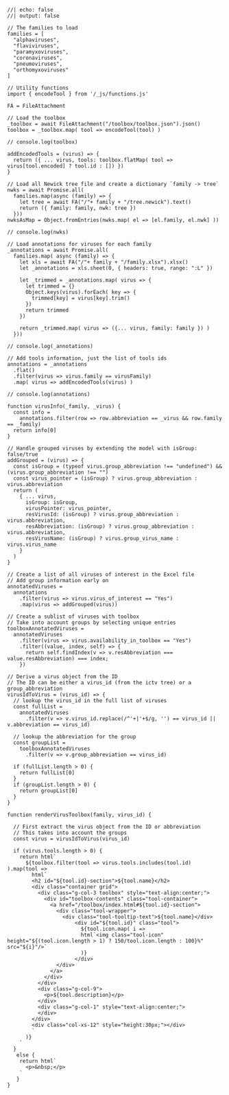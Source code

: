 ```ojs
//| echo: false
//| output: false

// The families to load
families = [
  "alphaviruses",
  "flaviviruses",
  "paramyxoviruses",
  "coronaviruses",
  "pneumoviruses",
  "orthomyxoviruses"
]

// Utility functions
import { encodeTool } from '/_js/functions.js'

FA = FileAttachment

// Load the toolbox
_toolbox = await FileAttachment("/toolbox/toolbox.json").json()
toolbox = _toolbox.map( tool => encodeTool(tool) )

// console.log(toolbox)

addEncodedTools = (virus) => {
  return ({ ... virus, tools: toolbox.flatMap( tool => virus[tool.encoded] ? tool.id : []) }) 
}

// Load all Newick tree file and create a dictionary `family -> tree`
nwks = await Promise.all(
  families.map(async (family) => { 
    let tree = await FA("/"+ family + "/tree.newick").text()
    return ({ family: family, nwk: tree })
  }))
nwksAsMap = Object.fromEntries(nwks.map( el => [el.family, el.nwk] ))

// console.log(nwks)

// Load annotations for viruses for each family
_annotations = await Promise.all(
  families.map( async (family) => {
    let xls = await FA("/"+ family + "/family.xlsx").xlsx()
    let _annotations = xls.sheet(0, { headers: true, range: ":L" })

    let _trimmed = _annotations.map( virus => {
      let trimmed = {}
      Object.keys(virus).forEach( key => {
        trimmed[key] = virus[key].trim()
      })
      return trimmed
    })

    return _trimmed.map( virus => ({... virus, family: family }) )
  }))

// console.log(_annotations)

// Add tools information, just the list of tools ids
annotations = _annotations
  .flat()
  .filter(virus => virus.family == virusFamily)
  .map( virus => addEncodedTools(virus) )

// console.log(annotations)

function virusInfo(_family, _virus) {
  const info = 
    annotations.filter(row => row.abbreviation == _virus && row.family == _family)
  return info[0]
}

// Handle grouped viruses by extending the model with isGroup: false/true
addGrouped = (virus) => {
  const isGroup = (typeof virus.group_abbreviation !== "undefined") && (virus.group_abbreviation !== "")
  const virus_pointer = (isGroup) ? virus.group_abbreviation : virus.abbreviation 
  return (
    { ... virus,
      isGroup: isGroup,
      virusPointer: virus_pointer,
      resVirusId: (isGroup) ? virus.group_abbreviation : virus.abbreviation,
      resAbbreviation: (isGroup) ? virus.group_abbreviation : virus.abbreviation,
      resVirusName: (isGroup) ? virus.group_virus_name : virus.virus_name 
    }
  )
}

// Create a list of all viruses of interest in the Excel file
// Add group information early on
annotatedViruses =
  annotations
    .filter(virus => virus.virus_of_interest == "Yes")
    .map(virus => addGrouped(virus))

// Create a sublist of viruses with toolbox
// Take into account groups by selecting unique entries
toolboxAnnotatedViruses =
  annotatedViruses
    .filter(virus => virus.availability_in_toolbox == "Yes")
    .filter((value, index, self) => {
      return self.findIndex(v => v.resAbbreviation === value.resAbbreviation) === index;
    })

// Derive a virus object from the ID
// The ID can be either a virus_id (from the ictv tree) or a group_abbreviation
virusIdToVirus = (virus_id) => {
  // lookup the virus_id in the full list of viruses
  const fullList =
    annotatedViruses
      .filter(v => v.virus_id.replace(/^'+|'+$/g, '') == virus_id || v.abbreviation == virus_id)

  // lookup the abbreviation for the group
  const groupList =
    toolboxAnnotatedViruses
      .filter(v => v.group_abbreviation == virus_id)

  if (fullList.length > 0) {
    return fullList[0]
  }
  if (groupList.length > 0) {
    return groupList[0]
  }
}

function renderVirusToolbox(family, virus_id) {

  // First extract the virus object from the ID or abbreviation
  // This takes into account the groups
  const virus = virusIdToVirus(virus_id)

  if (virus.tools.length > 0) {
    return html`
      ${toolbox.filter(tool => virus.tools.includes(tool.id) ).map(tool => 
        html`
        <h2 id="${tool.id}-section">${tool.name}</h2>
        <div class="container grid">
          <div class="g-col-3 toolbox" style="text-align:center;">
            <div id="toolbox-contents" class="tool-container">
              <a href="/toolbox/index.html#${tool.id}-section">
                <div class="tool-wrapper">
                  <div class="tool-tooltip-text">${tool.name}</div>
                      <div id="${tool.id}" class="tool">
                        ${tool.icon.map( i =>
                        html`<img class="tool-icon" height="${(tool.icon.length > 1) ? 150/tool.icon.length : 100}%" src="${i}"/>`
                        )}
                      </div>
                </div>
              </a>
            </div>
          </div>
          <div class="g-col-9">
            <p>${tool.description}</p>
          </div>
          <div class="g-col-1" style="text-align:center;">
          </div>
        </div>
        <div class="col-xs-12" style="height:30px;"></div>
        `
      )}
    `
  }
   else {
    return html`
      <p>&nbsp;</p>
    `
   }
}


```
